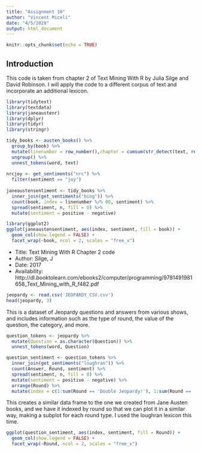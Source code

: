 ---
title: "Assignment 10"
author: "Vincent Miceli"
date: "4/5/2020"
output: html_document
---

```{r setup, include=FALSE}
knitr::opts_chunk$set(echo = TRUE)
```

## Introduction

This code is taken from chapter 2 of Text Mining With R by Julia Silge and David Robinson.  I will apply the code to a different corpus of text and incorporate an additional lexicon.

```{r}
library(tidytext)
library(textdata)
library(janeaustenr)
library(dplyr)
library(tidyr)
library(stringr)

tidy_books <- austen_books() %>%
  group_by(book) %>%  
  mutate(linenumber = row_number(),chapter = cumsum(str_detect(text, regex("^chapter [\\divxlc]",ignore_case = TRUE)))) %>%
  ungroup() %>%
  unnest_tokens(word, text)
  
nrcjoy <- get_sentiments("nrc") %>%
  filter(sentiment == "joy")
  
janeaustensentiment <- tidy_books %>%  
  inner_join(get_sentiments("bing")) %>%  
  count(book, index = linenumber %/% 80, sentiment) %>%
  spread(sentiment, n, fill = 0) %>% 
  mutate(sentiment = positive - negative)

library(ggplot2)
ggplot(janeaustensentiment, aes(index, sentiment, fill = book)) +  
  geom_col(show.legend = FALSE) +  
  facet_wrap(~book, ncol = 2, scales = "free_x")
```
*    Title: Text Mining With R Chapter 2 code
*    Author: Silge, J
*    Date: 2017
*    Availability: http://dl.booktolearn.com/ebooks2/computer/programming/9781491981658_Text_Mining_with_R_f482.pdf

```{r}
jeopardy <- read.csv('JEOPARDY_CSV.csv')
head(jeopardy, 3)
```

This is a dataset of Jeopardy questions and answers from various shows, and includes information such as the type of round, the value of the question, the category, and more.

```{r}
question_tokens <- jeopardy %>%
  mutate(Question = as.character(Question)) %>%
  unnest_tokens(word, Question)
```

```{r}
question_sentiment <- question_tokens %>%  
  inner_join(get_sentiments("loughran")) %>%
  count(Answer, Round, sentiment) %>%
  spread(sentiment, n, fill = 0) %>% 
  mutate(sentiment = positive - negative) %>%
  arrange(Round) %>%
  mutate(index = c(1:sum(Round == 'Double Jeopardy!'), 1:sum(Round == 'Final Jeopardy!'), 1:sum(Round == 'Jeopardy!'), 1:sum(Round == 'Tiebreaker')))
```

This creates a similar data frame to the one we created from Jane Austen books, and we have it indexed by round so that we can plot it in a similar way, making a subplot for each round type. I used the loughran lexicon this time.

```{r}
ggplot(question_sentiment, aes(index, sentiment, fill = Round)) +  
  geom_col(show.legend = FALSE) +  
  facet_wrap(~Round, ncol = 2, scales = "free_x")
```

